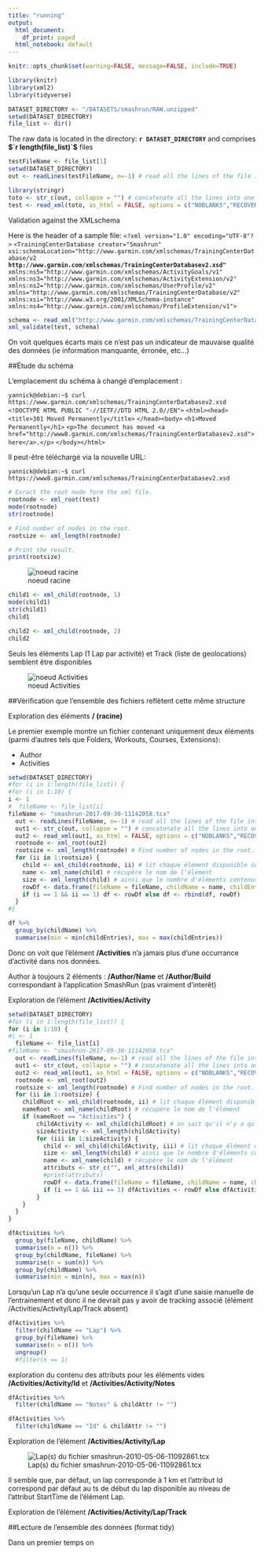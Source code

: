 ---
title: "running"
output:
  html_document:
    df_print: paged
  html_notebook: default
---

```{r}
knitr::opts_chunk$set(warning=FALSE, message=FALSE, include=TRUE)
```

```{r running_setup}
library(knitr)
library(xml2)
library(tidyverse)
```

```{r}
DATASET_DIRECTORY <- "/DATASETS/smashrun/RAW.unzipped"
setwd(DATASET_DIRECTORY)
file_list <- dir()
```

The raw data is located in the directory: **`r DATASET_DIRECTORY`** and comprises **$`r length(file_list)`$** files

```{r}
testFileName <- file_list[1]
setwd(DATASET_DIRECTORY)
out <- readLines(testFileName, n=-1) # read all the lines of the file into a vector of characters
```


```{r running_mockup1}
library(stringr)
toto <- str_c(out, collapse = "") # concatenate all the lines into one line
test <- read_xml(toto, as_html = FALSE, options = c("NOBLANKS","RECOVER"), verbose=TRUE)
```

Validation against the XMLschema

Here is the header of a sample file:
`<?xml version="1.0" encoding="UTF-8"?>`
`<TrainingCenterDatabase creator="Smashrun"`
`   xsi:schemaLocation="http://www.garmin.com/xmlschemas/TrainingCenterDatabase/v2` **`http://www.garmin.com/xmlschemas/TrainingCenterDatabasev2.xsd" `**
`   xmlns:ns5="http://www.garmin.com/xmlschemas/ActivityGoals/v1" `
`   xmlns:ns3="http://www.garmin.com/xmlschemas/ActivityExtension/v2" `
`   xmlns:ns2="http://www.garmin.com/xmlschemas/UserProfile/v2" `
`   xmlns="http://www.garmin.com/xmlschemas/TrainingCenterDatabase/v2" `
`   xmlns:xsi="http://www.w3.org/2001/XMLSchema-instance" ` `xmlns:ns4="http://www.garmin.com/xmlschemas/ProfileExtension/v1">`


```{r running_mockup2}
schema <- read_xml("http://www.garmin.com/xmlschemas/TrainingCenterDatabasev2.xsd")
xml_validate(test, schema)
```

On voit quelques écarts mais ce n'est pas un indicateur de mauvaise qualité des données (ie information manquante, érronée, etc...)

##Étude du schéma

L'emplacement du schéma à changé d'emplacement :

`yannick@debian:~$ curl https://www.garmin.com/xmlschemas/TrainingCenterDatabasev2.xsd`
`<!DOCTYPE HTML PUBLIC "-//IETF//DTD HTML 2.0//EN">`
`<html><head>`
`<title>301 Moved Permanently</title>`
`</head><body>`
`<h1>Moved Permanently</h1>`
`<p>The document has moved <a href="http://www8.garmin.com/xmlschemas/TrainingCenterDatabasev2.xsd">here</a>.</p>`
`</body></html>`

Il peut-être téléchargé via la nouvelle URL:

`yannick@debian:~$ curl https://www8.garmin.com/xmlschemas/TrainingCenterDatabasev2.xsd`


```{r running_mockup3}
# Exract the root node form the xml file.
rootnode <- xml_root(test)
mode(rootnode)
str(rootnode)

# Find number of nodes in the root.
rootsize <- xml_length(rootnode)

# Print the result.
print(rootsize)
```

![noeud racine](XML_structure1.png)


```{r running_mockup4}
child1 <- xml_child(rootnode, 1)
mode(child1)
str(child1)
child1
```

```{r running_mockup5}
child2 <- xml_child(rootnode, 2)
child2
```

Seuls les éléments Lap (1 Lap par activité) et Track (liste de geolocations) semblent être disponibles

![noeud Activities](XML_structure2.png)

##Vérification que l'ensemble des fichiers reflètent cette même structure

Exploration des éléments **/ (racine)**

Le premier exemple montre un fichier contenant uniquement deux éléments (parmi d'autres tels que Folders, Workouts, Courses, Extensions):

- Author
- Activities

```{r running_checkDataStructure1}
setwd(DATASET_DIRECTORY)
#for (i in 1:length(file_list)) {
#for (i in 1:10) {
i <- 1
#  fileName <- file_list[i]
fileName <- "smashrun-2017-09-30-11142058.tcx"
  out <- readLines(fileName, n=-1) # read all the lines of the file into a vector of characters
  out1 <- str_c(out, collapse = "") # concatenate all the lines into one line
  out2 <- read_xml(out1, as_html = FALSE, options = c("NOBLANKS","RECOVER"), verbose=TRUE)  
  rootnode <- xml_root(out2)
  rootsize <- xml_length(rootnode) # Find number of nodes in the root.
  for (ii in 1:rootsize) {
    child <- xml_child(rootnode, ii) # lit chaque élément disponible sous la racine du document XML
    name <- xml_name(child) # récupère le nom de l'élément
    size <- xml_length(child) # ainsi que le nombre d'éléments contenus
    rowDf <- data.frame(fileName = fileName, childName = name, childEntries = size)
    if (i == 1 && ii == 1) df <- rowDf else df <- rbind(df, rowDf)
  }
#}
```

```{r running_checkDataStructure_summary1, include=TRUE}
df %>%
  group_by(childName) %>%
  summarise(min = min(childEntries), max = max(childEntries))
```

Donc on voit que l'élément **/Activities** n'a jamais plus d'une occurrance d'activité dans nos données.

Author à toujours 2 éléments : **/Author/Name** et **/Author/Build** correspondant à l'application SmashRun (pas vraiment d'interêt)

Exploration de l'élément **/Activities/Activity**

```{r running_checkDataStructure2}
setwd(DATASET_DIRECTORY)
#for (i in 1:length(file_list)) {
for (i in 1:10) {
#i <- 1
  fileName <- file_list[i]
#fileName <- "smashrun-2017-09-30-11142058.tcx"
  out <- readLines(fileName, n=-1) # read all the lines of the file into a vector of characters
  out1 <- str_c(out, collapse = "") # concatenate all the lines into one line
  out2 <- read_xml(out1, as_html = FALSE, options = c("NOBLANKS","RECOVER"), verbose=TRUE)  
  rootnode <- xml_root(out2)
  rootsize <- xml_length(rootnode) # Find number of nodes in the root.
  for (ii in 1:rootsize) {
    childRoot <- xml_child(rootnode, ii) # lit chaque élément disponible sous la racine du document XML
    nameRoot <- xml_name(childRoot) # récupère le nom de l'élément
    if (nameRoot == "Activities") {
        childActivity <- xml_child(childRoot) # on sait qu'il n'y a qu'une seule entrée Activities par document
        sizeActivity <- xml_length(childActivity)
        for (iii in 1:sizeActivity) {
          child <- xml_child(childActivity, iii) # lit chaque élément disponible de l'élément Activity
          size <- xml_length(child) # ainsi que le nombre d'éléments contenus
          name <- xml_name(child) # récupère le nom de l'élément
          attributs <- str_c("", xml_attrs(child))
          #print(attributs)
          rowDf <- data.frame(fileName = fileName, childName = name, childEntries = size, childAttr = attributs)
          if (i == 1 && iii == 1) dfActivities <- rowDf else dfActivities <- rbind(dfActivities, rowDf)
        }
    }
  }
}
```


```{r running_checkDataStructure_summary2a, include=TRUE}
dfActivities %>%
  group_by(fileName, childName) %>%
  summarise(n = n()) %>%
  group_by(childName, fileName) %>%
  summarise(n = sum(n)) %>%
  group_by(childName) %>%
  summarise(min = min(n), max = max(n))
```

Lorsqu'un Lap n'a qu'une seule occurrence il s'agit d'une saisie manuelle de l'entrainement et donc il ne devrait pas y avoir de tracking associé (élément /Activities/Activity/Lap/Track absent)

```{r running_checkDataStructure_summary2b, include=TRUE}
dfActivities %>%
  filter(childName == "Lap") %>%
  group_by(fileName) %>%
  summarise(n = n()) %>%
  ungroup() 
  #filter(n == 1)
```


exploration du contenu des attributs pour les éléments vides **/Activities/Activity/Id** et **/Activities/Activity/Notes**

```{r running_checkDataStructure_summary2c, include=TRUE}
dfActivities %>%
  filter(childName == "Notes" & childAttr != "")
```

```{r running_checkDataStructure_summary2d, include=TRUE}
dfActivities %>%
  filter(childName == "Id" & childAttr != "")
```

Exploration de l'élément  **/Activities/Activity/Lap** 

![Lap(s) du fichier smashrun-2010-05-06-11092861.tcx](AnalyseLap.png)

Il semble que, par défaut, un lap corresponde à 1 km et l'attribut Id correspond par défaut au ts de début du lap disponible au niveau de l'attribut StartTime de l'élément Lap.

Exploration de l'élément  **/Activities/Activity/Lap/Track** 

##Lecture de l'ensemble des données (format tidy)

Dans un premier temps on 
